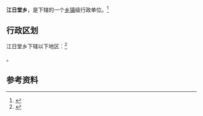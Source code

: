 {{中国乡级行政区|63/26/22/205/000}}

'''江日堂乡'''，是{{PRC admin/fullname|63/26/22/205/000|3}}下辖的一个[[乡镇|乡镇]]级行政单位。<ref>{{PRC admin/ref sgc|{{PRC admin/parent|63/26/22/205/000}}}}</ref>

== 行政区划 ==

江日堂乡下辖以下地区：<ref>{{PRC admin/ref sgc|63/26/22/205/000}}</ref>

{{PRC admin/children|63/26/22/205/000}}。

== 参考资料 ==

{{reflist}}

{{行政区划小作品}}
{{PRC admin/navcat|63/26/22/205/000}}